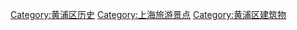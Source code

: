 {{Catmore|上海老城厢}}

[[Category:黄浦区历史|Category:黄浦区历史]]
[[Category:上海旅游景点|Category:上海旅游景点]]
[[Category:黄浦区建筑物|Category:黄浦区建筑物]]